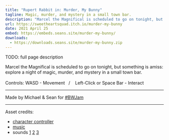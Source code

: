 ```yaml
---
title: "Rupert Rabbit in: Murder, My Bunny"
tagline: Magic, murder, and mystery in a small town bar.
description: "Marcel the Magnifical is scheduled to go on tonight, but something is amiss: explore a night of magic, murder, and mystery in a small town bar."
url: https://sweetheartsquad.itch.io/murder-my-bunny
date: 2021 April 25
embed: https://embeds.seans.site/murder-my-bunny/
downloads:
  - https://downloads.seans.site/murder-my-bunny.zip
---
```


TODO: full page description



Marcel the Magnifical is scheduled to go on tonight, but something is amiss: explore a night of magic, murder, and mystery in a small town bar.<br><br>Controls: WASD - Movement&nbsp;&nbsp; / &nbsp; &nbsp;Left-Click or Space Bar - Interact<br>

---

Made by Michael & Sean for [#BWJam](https://itch.io/jam/bw-jam)

---

<p>Asset credits:
</p>

- [character controller](https://github.com/boaheck/TheFirstPerson)
- [music](https://freemusicarchive.org/music/crowander)
- sounds [1](https://freesound.org/people/Josherman4/) [2](https://freesound.org/people/jorickhoofd/) [3](https://freesound.org/people/dersinnsspace/)
